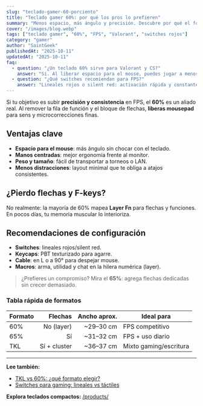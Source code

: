 ```yaml
---
slug: "teclado-gamer-60-porciento"
title: "Teclado gamer 60%: por qué los pros lo prefieren"
summary: "Menos espacio, más ángulo y precisión. Descubre por qué el formato 60% es el favorito para FPS como Valorant o CS."
cover: "/images/blog.webp"
tags: ["teclado gamer", "60%", "FPS", "Valorant", "switches rojos"]
category: "gamer"
author: "SaintGeek"
publishedAt: "2025-10-11"
updatedAt: "2025-10-11"
faq:
  - question: "¿Un teclado 60% sirve para Valorant y CS?"
    answer: "Sí. Al liberar espacio para el mouse, puedes jugar a menor sensibilidad y ganar precisión en microajustes."
  - question: "¿Qué switches recomiendan para FPS?"
    answer: "Lineales rojos o silent red: activación rápida y constante, ideales para flicks y strafe."
---
```


Si tu objetivo es subir **precisión y consistencia** en FPS, el **60%** es un aliado real. Al remover la fila de función y el bloque de flechas, **liberas mousepad** para sens y microcorrecciones finas.

## Ventajas clave

- **Espacio para el mouse**: más ángulo sin chocar con el teclado.  
- **Manos centradas**: mejor ergonomía frente al monitor.  
- **Peso y tamaño**: fácil de transportar a torneos o LAN.  
- **Menos distracciones**: layout minimal que te obliga a atajos consistentes.

## ¿Pierdo flechas y F-keys?

No realmente: la mayoría de 60% mapea **Layer Fn** para flechas y funciones. En pocos días, tu memoria muscular lo interioriza.

## Recomendaciones de configuración

- **Switches**: lineales rojos/silent red.  
- **Keycaps**: PBT texturizado para agarre.  
- **Cable**: en L o a 90° para despejar mouse.  
- **Macros**: arma, utilidad y chat en la hilera numérica (layer).  

> ¿Prefieres un compromiso? Mira el **65%**: agrega flechas dedicadas sin crecer demasiado.

### Tabla rápida de formatos

| Formato | Flechas | Ancho aprox. | Ideal para |
|---|---:|---:|---|
| 60% | No (layer) | ~29–30 cm | FPS competitivo |
| 65% | Sí | ~31–32 cm | FPS + uso diario |
| TKL | Sí + cluster | ~36–37 cm | Mixto gaming/escritura |

---

**Lee también:**  
- [TKL vs 60%: ¿qué formato elegir?](/blog/tkl-vs-60-que-formato-elegir)  
- [Switches para gaming: lineales vs táctiles](/blog/switches-para-gaming-lineales-vs-tactiles)

**Explora teclados compactos:** [/products/](/products/)
